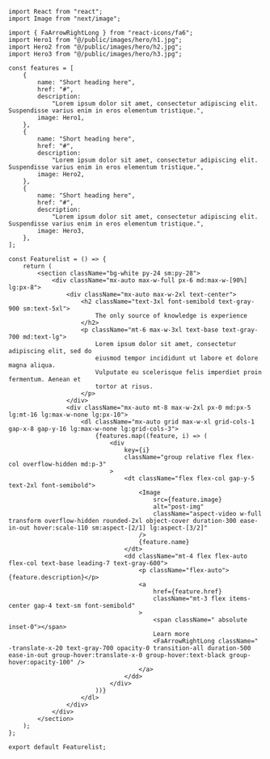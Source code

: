 ```tsx
import React from "react";
import Image from "next/image";

import { FaArrowRightLong } from "react-icons/fa6";
import Hero1 from "@/public/images/hero/h1.jpg";
import Hero2 from "@/public/images/hero/h2.jpg";
import Hero3 from "@/public/images/hero/h3.jpg";

const features = [
    {
        name: "Short heading here",
        href: "#",
        description:
            "Lorem ipsum dolor sit amet, consectetur adipiscing elit. Suspendisse varius enim in eros elementum tristique.",
        image: Hero1,
    },
    {
        name: "Short heading here",
        href: "#",
        description:
            "Lorem ipsum dolor sit amet, consectetur adipiscing elit. Suspendisse varius enim in eros elementum tristique.",
        image: Hero2,
    },
    {
        name: "Short heading here",
        href: "#",
        description:
            "Lorem ipsum dolor sit amet, consectetur adipiscing elit. Suspendisse varius enim in eros elementum tristique.",
        image: Hero3,
    },
];

const Featurelist = () => {
    return (
        <section className="bg-white py-24 sm:py-28">
            <div className="mx-auto max-w-full px-6 md:max-w-[90%] lg:px-8">
                <div className="mx-auto max-w-2xl text-center">
                    <h2 className="text-3xl font-semibold text-gray-900 sm:text-5xl">
                        The only source of knowledge is experience
                    </h2>
                    <p className="mt-6 max-w-3xl text-base text-gray-700 md:text-lg">
                        Lorem ipsum dolor sit amet, consectetur adipiscing elit, sed do
                        eiusmod tempor incididunt ut labore et dolore magna aliqua.
                        Vulputate eu scelerisque felis imperdiet proin fermentum. Aenean et
                        tortor at risus.
                    </p>
                </div>
                <div className="mx-auto mt-8 max-w-2xl px-0 md:px-5 lg:mt-16 lg:max-w-none lg:px-10">
                    <dl className="mx-auto grid max-w-xl grid-cols-1 gap-x-8 gap-y-16 lg:max-w-none lg:grid-cols-3">
                        {features.map((feature, i) => (
                            <div
                                key={i}
                                className="group relative flex flex-col overflow-hidden md:p-3"
                            >
                                <dt className="flex flex-col gap-y-5 text-2xl font-semibold">
                                    <Image
                                        src={feature.image}
                                        alt="post-img"
                                        className="aspect-video w-full transform overflow-hidden rounded-2xl object-cover duration-300 ease-in-out hover:scale-110 sm:aspect-[2/1] lg:aspect-[3/2]"
                                    />
                                    {feature.name}
                                </dt>
                                <dd className="mt-4 flex flex-auto flex-col text-base leading-7 text-gray-600">
                                    <p className="flex-auto">{feature.description}</p>
                                    <a
                                        href={feature.href}
                                        className="mt-3 flex items-center gap-4 text-sm font-semibold"
                                    >
                                        <span className=" absolute inset-0"></span>
                                        Learn more
                                        <FaArrowRightLong className=" -translate-x-20 text-gray-700 opacity-0 transition-all duration-500 ease-in-out group-hover:translate-x-0 group-hover:text-black group-hover:opacity-100" />
                                    </a>
                                </dd>
                            </div>
                        ))}
                    </dl>
                </div>
            </div>
        </section>
    );
};

export default Featurelist;
```